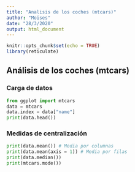 ```yaml
---
title: "Analisis de los coches (mtcars)"
author: "Moises"
date: "28/3/2020"
output: html_document
---
```


```r
knitr::opts_chunk$set(echo = TRUE)
library(reticulate)
```

## Análisis de los coches (mtcars)

### Carga de datos
```python
from ggplot import mtcars
data = mtcars
data.index = data["name"]
print(data.head())
```


### Medidas de centralización
```python
print(data.mean()) # Media por columnas
print(data.mean(axis = 1)) # Media por filas
print(data.median())
print(mtcars.mode())
```

